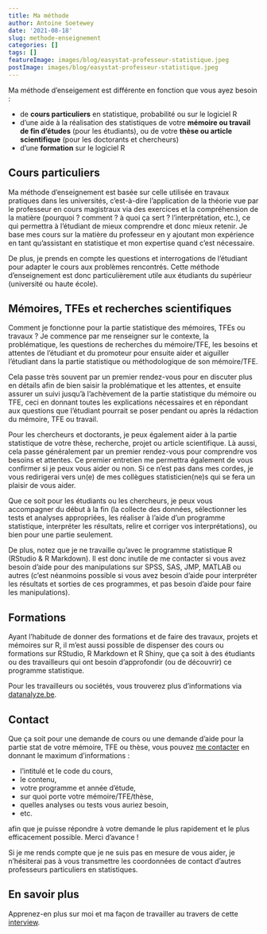 ```yaml
---
title: Ma méthode
author: Antoine Soetewey
date: '2021-08-18'
slug: methode-enseignement
categories: []
tags: []
featureImage: images/blog/easystat-professeur-statistique.jpeg
postImage: images/blog/easystat-professeur-statistique.jpeg
---
```


Ma méthode d'enseigement est différente en fonction que vous ayez besoin :

- de **cours particuliers** en statistique, probabilité ou sur le logiciel R
- d'une aide à la réalisation des statistiques de votre **mémoire ou travail de fin d'études** (pour les étudiants), ou de votre **thèse ou article scientifique** (pour les doctorants et chercheurs)
- d'une **formation** sur le logiciel R

## Cours particuliers

Ma méthode d'enseignement est basée sur celle utilisée en travaux pratiques dans les universités, c'est-à-dire l'application de la théorie vue par le professeur en cours magistraux via des exercices et la compréhension de la matière (pourquoi ? comment ? à quoi ça sert ? l'interprétation, etc.), ce qui permettra à l'étudiant de mieux comprendre et donc mieux retenir. Je base mes cours sur la matière du professeur en y ajoutant mon expérience en tant qu'assistant en statistique et mon expertise quand c'est nécessaire.

De plus, je prends en compte les questions et interrogations de l'étudiant pour adapter le cours aux problèmes rencontrés. Cette méthode d'enseignement est donc particulièrement utile aux étudiants du supérieur (université ou haute école).

## Mémoires, TFEs et recherches scientifiques

Comment je fonctionne pour la partie statistique des mémoires, TFEs ou travaux ? Je commence par me renseigner sur le contexte, la problématique, les questions de recherches du mémoire/TFE, les besoins et attentes de l'étudiant et du promoteur pour ensuite aider et aiguiller l'étudiant dans la partie statistique ou méthodologique de son mémoire/TFE.

Cela passe très souvent par un premier rendez-vous pour en discuter plus en détails afin de bien saisir la problématique et les attentes, et ensuite assurer un suivi jusqu'à l'achèvement de la partie statistique du mémoire ou TFE, ceci en donnant toutes les explications nécessaires et en répondant aux questions que l'étudiant pourrait se poser pendant ou après la rédaction du mémoire, TFE ou travail.

Pour les chercheurs et doctorants, je peux également aider à la partie statistique de votre thèse, recherche, projet ou article scientifique. Là aussi, cela passe généralement par un premier rendez-vous pour comprendre vos besoins et attentes. Ce premier entretien me permettra également de vous confirmer si je peux vous aider ou non. Si ce n'est pas dans mes cordes, je vous redirigerai vers un(e) de mes collègues statisticien(ne)s qui se fera un plaisir de vous aider.

Que ce soit pour les étudiants ou les chercheurs, je peux vous accompagner du début à la fin (la collecte des données, sélectionner les tests et analyses appropriées, les réaliser à l'aide d'un programme statistique, interpréter les résultats, relire et corriger vos interprétations), ou bien pour une partie seulement.

De plus, notez que je ne travaille qu'avec le programme statistique R (RStudio & R Markdown). Il est donc inutile de me contacter si vous avez besoin d'aide pour des manipulations sur SPSS, SAS, JMP, MATLAB ou autres (c'est néanmoins possible si vous avez besoin d'aide pour interpréter les résultats et sorties de ces programmes, et pas besoin d'aide pour faire les manipulations).

## Formations

Ayant l’habitude de donner des formations et de faire des travaux, projets et mémoires sur R, il m’est aussi possible de dispenser des cours ou formations sur RStudio, R Markdown et R Shiny, que ça soit à des étudiants ou des travailleurs qui ont besoin d’approfondir (ou de découvrir) ce programme statistique.

Pour les travailleurs ou sociétés, vous trouverez plus d'informations via [datanalyze.be](https://datanalyze.be/).

## Contact

Que ça soit pour une demande de cours ou une demande d’aide pour la partie stat de votre mémoire, TFE ou thèse, vous pouvez [me contacter](/contact/) en donnant le maximum d’informations :

- l’intitulé et le code du cours,
- le contenu,
- votre programme et année d’étude,
- sur quoi porte votre mémoire/TFE/thèse,
- quelles analyses ou tests vous auriez besoin,
- etc.

afin que je puisse répondre à votre demande le plus rapidement et le plus efficacement possible. Merci d’avance !

Si je me rends compte que je ne suis pas en mesure de vous aider, je n'hésiterai pas à vous transmettre les coordonnées de contact d'autres professeurs particuliers en statistiques.

## En savoir plus

Apprenez-en plus sur moi et ma façon de travailler au travers de cette [interview](/blog/a-propos/).
